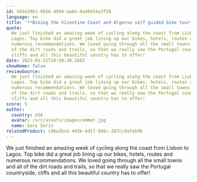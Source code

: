```yaml
---
id: 445e20b1-0016-4994-aa8e-8a48d34a3f58
language: en
title: '**Biking the Vicentine Coast and Algarve self guided bike tour**'
quote:
  We just finished an amazing week of cycling along the coast from Lisbon to
  Lagos. Top bike did a great job lining up our bikes, hotels, routes and
  numerous recommendations. We loved going through all the small towns and all
  of the dirt roads and trails, so that we really saw the Portugal countryside,
  cliffs and all this beautiful country has to offer!
date: 2023-05-22T10:50:30.266Z
showHome: false
reviewSource:
  We just finished an amazing week of cycling along the coast from Lisbon to
  Lagos. Top bike did a great job lining up our bikes, hotels, routes and
  numerous recommendations. We loved going through all the small towns and all
  of the dirt roads and trails, so that we really saw the Portugal countryside,
  cliffs and all this beautiful country has to offer!
score: 5
author:
  country: USA
  avatar: /src/assets/images/emmet.jpg
  name: Gary Sorin
relatedProduct: c96a2bcb-443b-4d17-806c-287cc9afeb98
---
```


We just finished an amazing week of cycling along the coast from Lisbon to
Lagos. Top bike did a great job lining up our bikes, hotels, routes and numerous
recommendations. We loved going through all the small towns and all of the dirt
roads and trails, so that we really saw the Portugal countryside, cliffs and all
this beautiful country has to offer!
